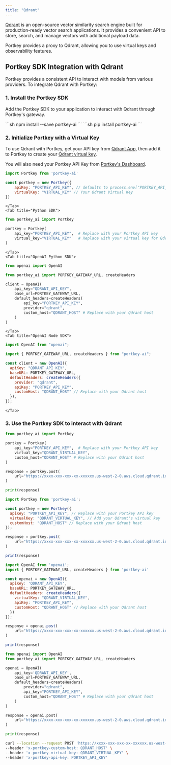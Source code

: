 ```yaml
---
title: "Qdrant"
---
```


[Qdrant](https://qdrant.tech/) is an open-source vector similarity search engine built for production-ready vector search applications.
It provides a convenient API to store, search, and manage vectors with additional payload data.

Portkey provides a proxy to Qdrant, allowing you to use virtual keys and observability features.

## Portkey SDK Integration with Qdrant

Portkey provides a consistent API to interact with models from various providers. To integrate Qdrant with Portkey:

### 1\. Install the Portkey SDK

Add the Portkey SDK to your application to interact with Qdrant through Portkey's gateway.

<Tabs>
    <Tab title="NodeJS">
        ```sh
        npm install --save portkey-ai
        ```
    </Tab>
    <Tab title="Python">
        ```sh
        pip install portkey-ai
        ```
    </Tab>
</Tabs>

### 2\. Initialize Portkey with a Virtual Key

To use Qdrant with Portkey, get your API key from [Qdrant App](https://cloud.qdrant.io/), then add it to Portkey to create your [Qdrant virtual key](/product/ai-gateway/virtual-keys#using-virtual-keys).

You will also need your Portkey API Key from [Portkey's Dashboard](https://app.portkey.ai).

<Tabs>
    <Tab title="NodeJS SDK">

```js
import Portkey from 'portkey-ai'

const portkey = new Portkey({
    apiKey: "PORTKEY_API_KEY", // defaults to process.env["PORTKEY_API_KEY"]
    virtualKey: "VIRTUAL_KEY" // Your Qdrant Virtual Key
})
```
    </Tab>
    <Tab title="Python SDK">
```python
from portkey_ai import Portkey

portkey = Portkey(
    api_key="PORTKEY_API_KEY",  # Replace with your Portkey API key
    virtual_key="VIRTUAL_KEY"   # Replace with your virtual key for Qdrant
)
```
    </Tab>
    <Tab title="OpenAI Python SDK">
```python
from openai import OpenAI

from portkey_ai import PORTKEY_GATEWAY_URL, createHeaders

client = OpenAI(
    api_key="QDRANT_API_KEY",
    base_url=PORTKEY_GATEWAY_URL,
    default_headers=createHeaders(
        api_key="PORTKEY_API_KEY",
        provider="qdrant",
        custom_host="QDRANT_HOST" # Replace with your Qdrant host
    )
)
```
    </Tab>
    <Tab title="OpenAI Node SDK">
```js
import OpenAI from "openai";

import { PORTKEY_GATEWAY_URL, createHeaders } from "portkey-ai";

const client = new OpenAI({
  apiKey: "QDRANT_API_KEY",
  baseURL: PORTKEY_GATEWAY_URL,
  defaultHeaders: createHeaders({
    provider: "qdrant",
    apiKey: "PORTKEY_API_KEY",
    customHost: "QDRANT_HOST" // Replace with your Qdrant host
  }),
});
```
    </Tab>
</Tabs>

### 3\. Use the Portkey SDK to interact with Qdrant

<Tabs>
  <Tab title="Python">

```python
from portkey_ai import Portkey

portkey = Portkey(
    api_key="PORTKEY_API_KEY",  # Replace with your Portkey API key
    virtual_key="QDRANT_VIRTUAL_KEY",
    custom_host="QDRANT_HOST" # Replace with your Qdrant host
)

response = portkey.post(
    url="https://xxxx-xxx-xxx-xx-xxxxxx.us-west-2-0.aws.cloud.qdrant.io", # Qdrant search endpoint, you can use any Qdrant endpoint
)

print(response)
```
  </Tab>
  <Tab title="NodeJS">

```javascript
import Portkey from 'portkey-ai';

const portkey = new Portkey({
  apiKey: "PORTKEY_API_KEY", // Replace with your Portkey API key
  virtualKey: "QDRANT_VIRTUAL_KEY", // Add your Qdrant's virtual key
  customHost: "QDRANT_HOST" // Replace with your Qdrant host
});

response = portkey.post(
    url="https://xxxx-xxx-xxx-xx-xxxxxx.us-west-2-0.aws.cloud.qdrant.io", // Qdrant search endpoint, You can use any Qdrant endpoint
)

print(response)
```
  </Tab>
  <Tab title="OpenAI NodeJS">

```javascript
import OpenAI from 'openai';
import { PORTKEY_GATEWAY_URL, createHeaders } from 'portkey-ai'

const openai = new OpenAI({
  apiKey: 'QDRANT_API_KEY',
  baseURL: PORTKEY_GATEWAY_URL,
  defaultHeaders: createHeaders({
    virtualKey: "QDRANT_VIRTUAL_KEY",
    apiKey: "PORTKEY_API_KEY",
    customHost: "QDRANT_HOST" // Replace with your Qdrant host
  })
});

response = openai.post(
    url="https://xxxx-xxx-xxx-xx-xxxxxx.us-west-2-0.aws.cloud.qdrant.io", // Qdrant search endpoint, You can use any Qdrant endpoint
)

print(response)
```
  </Tab>
  <Tab title="OpenAI Python">

```python
from openai import OpenAI
from portkey_ai import PORTKEY_GATEWAY_URL, createHeaders

openai = OpenAI(
    api_key='QDRANT_API_KEY',
    base_url=PORTKEY_GATEWAY_URL,
    default_headers=createHeaders(
        provider="qdrant",
        api_key="PORTKEY_API_KEY",
        custom_host="QDRANT_HOST" # Replace with your Qdrant host
    )
)

response = openai.post(
    url="https://xxxx-xxx-xxx-xx-xxxxxx.us-west-2-0.aws.cloud.qdrant.io", # Qdrant search endpoint, You can use any Qdrant endpoint
)

print(response)
```
  </Tab>
  <Tab title="cURL">

```sh
curl --location --request POST 'https://xxxx-xxx-xxx-xx-xxxxxx.us-west-2-0.aws.cloud.qdrant.io' \
--header 'x-portkey-custom-host: QDRANT_HOST' \
--header 'x-portkey-virtual-key: QDRANT_VIRTUAL_KEY' \
--header 'x-portkey-api-key: PORTKEY_API_KEY'
```
  </Tab>
</Tabs>
